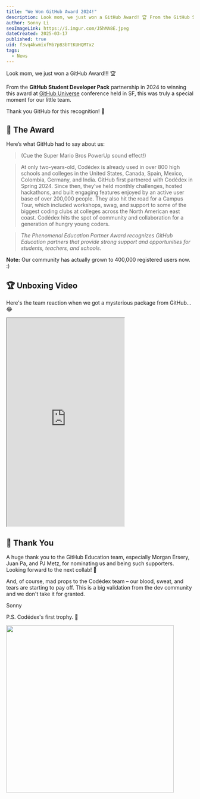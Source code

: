 ```yaml
---
title: "We Won GitHub Award 2024!"
description: Look mom, we just won a GitHub Award! 🏆 From the GitHub Student Developer Pack partnership in 2024 to winning this award at GitHub Universe conference held in SF, this was truly a special moment for our little team.
author: Sonny Li
seoImageLink: https://i.imgur.com/J5hMA8E.jpeg
dateCreated: 2025-03-17
published: true
uid: f3vq4kwmixfMb7pB3bTtKUHQMTx2
tags:
  - News
---
```


Look mom, we just won a GitHub Award!!! 🏆

From the **GitHub Student Developer Pack** partnership in 2024 to winning this award at [GitHub Universe](https://githubuniverse.com) conference held in SF, this was truly a special moment for our little team. 

Thank you GitHub for this recognition! 🌟

## 📜 The Award

Here’s what GitHub had to say about us:

> (Cue the Super Mario Bros PowerUp sound effect!) 

> At only two-years-old, Codédex is already used in over 800 high schools and colleges in the United States, Canada, Spain, Mexico, Colombia, Germany, and India. GitHub first partnered with Codédex in Spring 2024. Since then, they’ve held monthly challenges, hosted hackathons, and built engaging features enjoyed by an active user base of over 200,000 people. They also hit the road for a Campus Tour, which included workshops, swag, and support to some of the biggest coding clubs at colleges across the North American east coast. Codédex hits the spot of community and collaboration for a generation of hungry young coders.

> _The Phenomenal Education Partner Award recognizes GitHub Education partners that provide strong support and opportunities for students, teachers, and schools._

**Note:** Our community has actually grown to 400,000 registered users now. :)

## 🏆 Unboxing Video

Here's the team reaction when we got a mysterious package from GitHub... 😂

<iframe
  width="315"
  height="560"
  src="https://www.youtube.com/embed/hOvbnU5ULrE"
  title="YouTube video player"
  allowFullScreen
></iframe>

## 🙏 Thank You

A huge thank you to the GitHub Education team, especially Morgan Ersery, Juan Pa, and PJ Metz, for nominating us and being such supporters. Looking forward to the next collab! 🤫

And, of course, mad props to the Codédex team – our blood, sweat, and tears are starting to pay off. This is a big validation from the dev community and we don't take it for granted. 

Sonny

P.S. Codédex's first trophy. 🥹

<div style={{display: "flex", justifyContent: "center", marginTop: "2rem", marginBottom: "-2rem"}}>
  <img src="https://i.imgur.com/3LDvO2j.jpeg" width="450"/>
</div>
